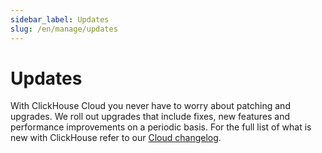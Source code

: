 ```yaml
---
sidebar_label: Updates
slug: /en/manage/updates
---
```



# Updates

<Tabs groupId="deployMethod">
<TabItem value="serverless" label="ClickHouse Cloud" default>

With ClickHouse Cloud you never have to worry about patching and upgrades. We roll out upgrades that include fixes, new features and performance improvements on a periodic basis. For the full list of what is new with ClickHouse refer to our [Cloud changelog](/docs/en/whats-new/changelog/cloud.md).

</TabItem>
<TabItem value="selfmanaged" label="Self Managed">

<SelfManagedUpdate/>

</TabItem>
</Tabs>


